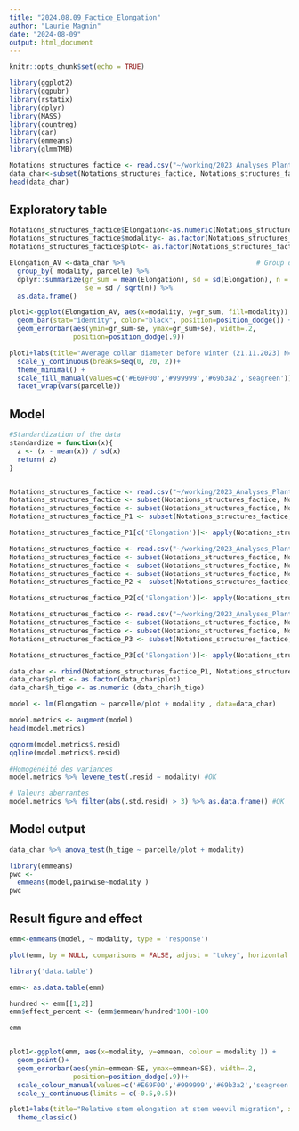 ```yaml
---
title: "2024.08.09_Factice_Elongation"
author: "Laurie Magnin"
date: "2024-08-09"
output: html_document
---
```


```r
knitr::opts_chunk$set(echo = TRUE)

library(ggplot2)
library(ggpubr)
library(rstatix)
library(dplyr)
library(MASS)
library(countreg)
library(car)
library(emmeans)
library(glmmTMB)

Notations_structures_factice <- read.csv("~/working/2023_Analyses_Plante_Factice/1_Data/Notations_structures_factice.csv", sep=";")
data_char<-subset(Notations_structures_factice, Notations_structures_factice$date.1 == "2024-03-01"|Notations_structures_factice$date.1 == "2023-03-01")
head(data_char)
```

## Exploratory table

```r

Notations_structures_factice$Elongation<-as.numeric(Notations_structures_factice$Elongation)
Notations_structures_factice$modality<- as.factor(Notations_structures_factice$modality)
Notations_structures_factice$plot<- as.factor(Notations_structures_factice$plot)

Elongation_AV <-data_char %>%                                 # Group data
  group_by( modality, parcelle) %>%
  dplyr::summarize(gr_sum = mean(Elongation), sd = sd(Elongation), n = n(),
                   se = sd / sqrt(n)) %>% 
  as.data.frame()

plot1<-ggplot(Elongation_AV, aes(x=modality, y=gr_sum, fill=modality)) + 
  geom_bar(stat="identity", color="black", position=position_dodge()) +
  geom_errorbar(aes(ymin=gr_sum-se, ymax=gr_sum+se), width=.2,
                position=position_dodge(.9)) 

plot1+labs(title="Average collar diameter before winter (21.11.2023) N=120", x="Culture type", y = "Collar diameter (mm)") + 
  scale_y_continuous(breaks=seq(0, 20, 2))+
  theme_minimal() +
  scale_fill_manual(values=c('#E69F00','#999999','#69b3a2','seagreen'))+
  facet_wrap(vars(parcelle))

```

## Model 

```r

#Standardization of the data 
standardize = function(x){ 
  z <- (x - mean(x)) / sd(x) 
  return( z) 
} 


Notations_structures_factice <- read.csv("~/working/2023_Analyses_Plante_Factice/1_Data/Notations_structures_factice.csv", sep=";")
Notations_structures_factice <- subset(Notations_structures_factice, Notations_structures_factice$parcelle == "2022- P1")
Notations_structures_factice <- subset(Notations_structures_factice, Notations_structures_factice$date.1 == "2023-03-01")
Notations_structures_factice_P1 <- subset(Notations_structures_factice, Notations_structures_factice$Elongation != "14.5")

Notations_structures_factice_P1[c('Elongation')]<- apply(Notations_structures_factice_P1[c('Elongation')], 2, standardize) 

Notations_structures_factice <- read.csv("~/working/2023_Analyses_Plante_Factice/1_Data/Notations_structures_factice.csv", sep=";")
Notations_structures_factice <- subset(Notations_structures_factice, Notations_structures_factice$parcelle == "2022- P2")
Notations_structures_factice <- subset(Notations_structures_factice, Notations_structures_factice$date.1 == "2023-03-01")
Notations_structures_factice <- subset(Notations_structures_factice, Notations_structures_factice$Elongation != 12.0)
Notations_structures_factice_P2 <- subset(Notations_structures_factice, Notations_structures_factice$Elongation != 18.0)

Notations_structures_factice_P2[c('Elongation')]<- apply(Notations_structures_factice_P2[c('Elongation')], 2, standardize) 

Notations_structures_factice <- read.csv("~/working/2023_Analyses_Plante_Factice/1_Data/Notations_structures_factice.csv", sep=";")
Notations_structures_factice <- subset(Notations_structures_factice, Notations_structures_factice$parcelle == "2023- P3")
Notations_structures_factice <- subset(Notations_structures_factice, Notations_structures_factice$date.1 == "2024-03-01")
Notations_structures_factice_P3 <- subset(Notations_structures_factice, Notations_structures_factice$Elongation != 117)

Notations_structures_factice_P3[c('Elongation')]<- apply(Notations_structures_factice_P3[c('Elongation')], 2, standardize) 

data_char <- rbind(Notations_structures_factice_P1, Notations_structures_factice_P2, Notations_structures_factice_P3)
data_char$plot <- as.factor(data_char$plot)
data_char$h_tige <- as.numeric (data_char$h_tige)

model <- lm(Elongation ~ parcelle/plot + modality , data=data_char)

model.metrics <- augment(model) 
head(model.metrics)

qqnorm(model.metrics$.resid)
qqline(model.metrics$.resid)

#Homogénéité des variances 
model.metrics %>% levene_test(.resid ~ modality) #OK

# Valeurs aberrantes 
model.metrics %>% filter(abs(.std.resid) > 3) %>% as.data.frame() #OK

```

## Model output

```r
data_char %>% anova_test(h_tige ~ parcelle/plot + modality)

library(emmeans)
pwc <- 
  emmeans(model,pairwise~modality )
pwc

```

## Result figure and effect 

```r
emm<-emmeans(model, ~ modality, type = 'response')

plot(emm, by = NULL, comparisons = FALSE, adjust = "tukey", horizontal = FALSE)

library('data.table')

emm<- as.data.table(emm)

hundred <- emm[[1,2]]
emm$effect_percent <- (emm$emmean/hundred*100)-100 

emm


plot1<-ggplot(emm, aes(x=modality, y=emmean, colour = modality )) + 
  geom_point()+
  geom_errorbar(aes(ymin=emmean-SE, ymax=emmean+SE), width=.2,
                position=position_dodge(.9))+
  scale_colour_manual(values=c('#E69F00','#999999','#69b3a2','seagreen'))+
  scale_y_continuous(limits = c(-0.5,0.5))

plot1+labs(title="Relative stem elongation at stem weevil migration", x="Modality", y = "EMMean of standardized stem elongation")+
  theme_classic() 
```
